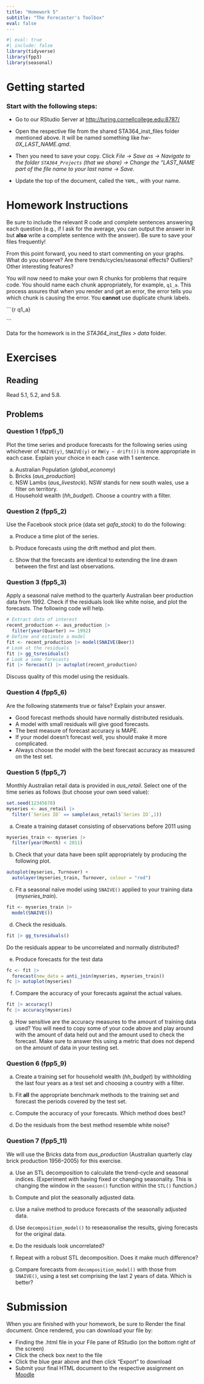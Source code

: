 ```yaml
---
title: "Homework 5"
subtitle: "The Forecaster's Toolbox"
eval: false
---
```


```r
#| eval: true
#| include: false
library(tidyverse)
library(fpp3)
library(seasonal)
```

# Getting started

### Start with the following steps:

-   Go to our RStudio Server at <http://turing.cornellcollege.edu:8787/>

-   Open the respective file from the shared STA364_inst_files folder mentioned above. It will be named something like *hw-0X_LAST_NAME.qmd*.

-   Then you need to save your copy. Click *File -\> Save as -\> Navigate to the folder `STA364_Projects` (that we share) -\> Change the "LAST_NAME part of the file name to your last name -\> Save*.

-   Update the top of the document, called the `YAML,` with your name.

# Homework Instructions

::: callout-note
Be sure to include the relevant R code and complete sentences answering each question (e.g., if I ask for the average, you can output the answer in R but **also** write a complete sentence with the answer). Be sure to save your files frequently!

From this point forward, you need to start commenting on your graphs. What do you observe? Are there trends/cycles/seasonal effects? Outliers? Other interesting features?
:::

::: callout-important
You will now need to make your own R chunks for problems that require code. You should name each chunk appropriately, for example, `q1_a`. This process assures that when you render and get an error, the error tells you which chunk is causing the error. You **cannot** use duplicate chunk labels.

\`\`\`{r q1_a}

\`\`\`

:::

Data for the homework is in the *STA364_inst_files \> data* folder.

# Exercises


## Reading

Read 5.1, 5.2, and 5.8. 

## Problems

### Question 1 (fpp5_1)

Plot the time series and produce forecasts for the following series using whichever of `NAIVE(y)`, `SNAIVE(y)` or `RW(y ~ drift())` is more appropriate in each case. Explain your choice in each case with 1 sentence. 

a. Australian Population (*global_economy*)
b. Bricks (*aus_production*)
c. NSW Lambs (*aus_livestock*). NSW stands for new south wales, use a filter on territory.
d. Household wealth (*hh_budget*). Choose a country with a filter.


### Question 2 (fpp5_2)

Use the Facebook stock price (data set *gafa_stock*) to do the following:

a. Produce a time plot of the series.

b. Produce forecasts using the drift method and plot them.

c. Show that the forecasts are identical to extending the line drawn between the first and last observations.

### Question 3 (fpp5_3)

Apply a seasonal naïve method to the quarterly Australian beer production data from 1992. Check if the residuals look like white noise, and plot the forecasts. The following code will help.

```r
# Extract data of interest
recent_production <- aus_production |>
  filter(year(Quarter) >= 1992)
# Define and estimate a model
fit <- recent_production |> model(SNAIVE(Beer))
# Look at the residuals
fit |> gg_tsresiduals()
# Look a some forecasts
fit |> forecast() |> autoplot(recent_production)
```

Discuss quality of this model using the residuals. 


### Question 4 (fpp5_6)

Are the following statements true or false? Explain your answer.

- Good forecast methods should have normally distributed residuals.
- A model with small residuals will give good forecasts.
- The best measure of forecast accuracy is MAPE.
- If your model doesn’t forecast well, you should make it more complicated.
- Always choose the model with the best forecast accuracy as measured on the test set.


### Question 5 (fpp5_7)

Monthly Australian retail data is provided in *aus_retail*. Select one of the time series as follows (but choose your own seed value):

```r
set.seed(12345678)
myseries <- aus_retail |>
  filter(`Series ID` == sample(aus_retail$`Series ID`,1))
```

a. Create a training dataset consisting of observations before 2011 using

```r
myseries_train <- myseries |>
  filter(year(Month) < 2011)
```


b. Check that your data have been split appropriately by producing the following plot.

```r
autoplot(myseries, Turnover) +
  autolayer(myseries_train, Turnover, colour = "red")
```

c. Fit a seasonal naïve model using `SNAIVE()` applied to your training data (*myseries_train*).

```r
fit <- myseries_train |>
  model(SNAIVE())
```

d. Check the residuals.

```r
fit |> gg_tsresiduals()
```

Do the residuals appear to be uncorrelated and normally distributed?

e. Produce forecasts for the test data

```r
fc <- fit |>
  forecast(new_data = anti_join(myseries, myseries_train))
fc |> autoplot(myseries)
```

f. Compare the accuracy of your forecasts against the actual values.

```r
fit |> accuracy()
fc |> accuracy(myseries)
```

g. How sensitive are the accuracy measures to the amount of training data used? You will need to copy some of your code above and play around with the amount of data held out and the amount used to check the forecast. Make sure to answer this using a metric that does not depend on the amount of data in your testing set. 


### Question 6 (fpp5_9)

a. Create a training set for household wealth (*hh_budget*) by withholding the last four years as a test set and choosing a country with a filter. 

b. Fit **all** the appropriate benchmark methods to the training set and forecast the periods covered by the test set.

c. Compute the accuracy of your forecasts. Which method does best?

d. Do the residuals from the best method resemble white noise?



### Question 7 (fpp5_11)


We will use the Bricks data from *aus_production* (Australian quarterly clay brick production 1956–2005) for this exercise.

a. Use an STL decomposition to calculate the trend-cycle and seasonal indices. (Experiment with having fixed or changing seasonality. This is changing the window in the `season()` function within the `STL()` function.)

b. Compute and plot the seasonally adjusted data.

c. Use a naïve method to produce forecasts of the seasonally adjusted data.

d. Use `decomposition_model()` to reseasonalise the results, giving forecasts for the original data.

e. Do the residuals look uncorrelated?

f. Repeat with a robust STL decomposition. Does it make much difference?

g. Compare forecasts from `decomposition_model()` with those from `SNAIVE()`, using a test set comprising the last 2 years of data. Which is better?


# Submission

When you are finished with your homework, be sure to Render the final document. Once rendered, you can download your file by:

-   Finding the .html file in your File pane of RStudio (on the bottom right of the screen)
-   Click the check box next to the file
-   Click the blue gear above and then click "Export" to download
-   Submit your final HTML document to the respective assignment on [Moodle]({{< var course.moodle >}})
